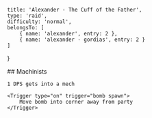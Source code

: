     title: 'Alexander - The Cuff of the Father',
    type: 'raid',
    difficulty: 'normal',
    belongsTo: [
        { name: 'alexander', entry: 2 },
        { name: 'alexander - gordias', entry: 2 }
    ]
}

<OnlyDPS>
    ## Machinists

    1 DPS gets into a mech

    <Trigger type="on" trigger="bomb spawn">
        Move bomb into corner away from party
    </Trigger>
</OnlyDPS>